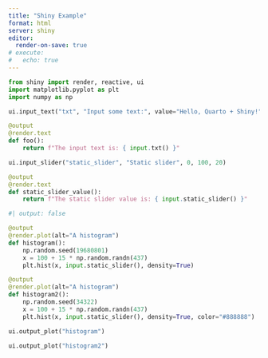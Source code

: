 ```yaml
---
title: "Shiny Example"
format: html
server: shiny
editor:
  render-on-save: true
# execute:
#   echo: true
---
```


```python
from shiny import render, reactive, ui
import matplotlib.pyplot as plt
import numpy as np

ui.input_text("txt", "Input some text:", value="Hello, Quarto + Shiny!")
```

```python
@output
@render.text
def foo():
    return f"The input text is: { input.txt() }"
```


```python
ui.input_slider("static_slider", "Static slider", 0, 100, 20)
```

```python
@output
@render.text
def static_slider_value():
    return f"The static slider value is: { input.static_slider() }"
```


```python
#| output: false

@output
@render.plot(alt="A histogram")
def histogram():
    np.random.seed(19680801)
    x = 100 + 15 * np.random.randn(437)
    plt.hist(x, input.static_slider(), density=True)

@output
@render.plot(alt="A histogram")
def histogram2():
    np.random.seed(34322)
    x = 100 + 15 * np.random.randn(437)
    plt.hist(x, input.static_slider(), density=True, color="#888888")
```

::: {layout="[ [1,1] ]"}

```python
ui.output_plot("histogram")
```

```python
ui.output_plot("histogram2")
```

:::
